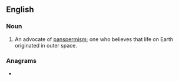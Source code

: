 ==English==

===Noun===
{{en-noun}}
# An advocate of [[panspermism]]; one who believes that life on Earth originated in outer space.

===Anagrams===
* {{anagrams|en|pentaprisms}}